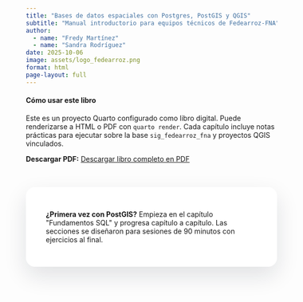 ```yaml
---
title: "Bases de datos espaciales con Postgres, PostGIS y QGIS"
subtitle: "Manual introductorio para equipos técnicos de Fedearroz-FNA"
author:
  - name: "Fredy Martínez"
  - name: "Sandra Rodríguez"
date: 2025-10-06
image: assets/logo_fedearroz.png
format: html
page-layout: full
---
```


::: {.callout-note}
#### Cómo usar este libro
Este es un proyecto Quarto configurado como libro digital. Puede renderizarse a HTML o PDF con `quarto render`. Cada capítulo incluye notas prácticas para ejecutar sobre la base `sig_fedearroz_fna` y proyectos QGIS vinculados.
:::

**Descargar PDF:** [Descargar libro completo en PDF](https://github.com/famartinezal/libro-postgis/blob/master/_book/Bases-de-datos-espaciales-con-Postgres%2C-PostGIS-y-QGIS.pdf){.btn .btn-primary target="_blank"}

```{=html}
<div class="hero-cta">
  <p><strong>¿Primera vez con PostGIS?</strong> Empieza en el capítulo "Fundamentos SQL" y progresa capítulo a capítulo. Las secciones se diseñaron para sesiones de 90 minutos con ejercicios al final.</p>
</div>
```

```{=html}
<style>
.cover {
  text-align: center;
  margin-top: 4rem;
}
.title-display {
  font-size: 3rem;
  margin-top: 2rem;
}
.subtitle-display {
  color: #1f2a77;
  font-size: 1.6rem;
  font-weight: 500;
}
.hero-cta {
  margin: 3rem auto;
  padding: 2rem 2.5rem;
  max-width: 100%;
  background: #ffffff;
  border-radius: 18px;
  box-shadow: 0 18px 45px rgba(15, 23, 42, 0.12);
  box-sizing: border-box;
}
</style>
```
